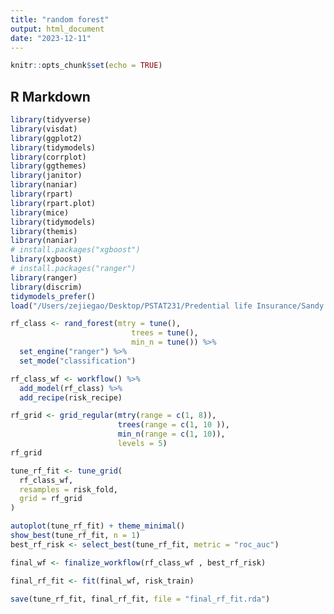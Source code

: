 ```yaml
---
title: "random forest"
output: html_document
date: "2023-12-11"
---
```


```r
knitr::opts_chunk$set(echo = TRUE)
```

## R Markdown
```r
library(tidyverse)
library(visdat)
library(ggplot2)
library(tidymodels)
library(corrplot)
library(ggthemes)
library(janitor)
library(naniar)
library(rpart)
library(rpart.plot)
library(mice)
library(tidymodels)
library(themis)
library(naniar)
# install.packages("xgboost")
library(xgboost)
# install.packages("ranger")
library(ranger)
library(discrim)
tidymodels_prefer()
load("/Users/zejiegao/Desktop/PSTAT231/Predential life Insurance/Sandy's Final Project/risk_analysis_data.RData")
```

```r
rf_class <- rand_forest(mtry = tune(), 
                           trees = tune(), 
                           min_n = tune()) %>%
  set_engine("ranger") %>% 
  set_mode("classification")

rf_class_wf <- workflow() %>% 
  add_model(rf_class) %>% 
  add_recipe(risk_recipe)

rf_grid <- grid_regular(mtry(range = c(1, 8)), 
                        trees(range = c(1, 10 )),
                        min_n(range = c(1, 10)),
                        levels = 5)
rf_grid
```

```r
tune_rf_fit <- tune_grid(
  rf_class_wf,
  resamples = risk_fold,
  grid = rf_grid
)
```

```r
autoplot(tune_rf_fit) + theme_minimal()
show_best(tune_rf_fit, n = 1)
best_rf_risk <- select_best(tune_rf_fit, metric = "roc_auc")
```
```r
final_wf <- finalize_workflow(rf_class_wf , best_rf_risk)

final_rf_fit <- fit(final_wf, risk_train)
```


```r
save(tune_rf_fit, final_rf_fit, file = "final_rf_fit.rda")
```

